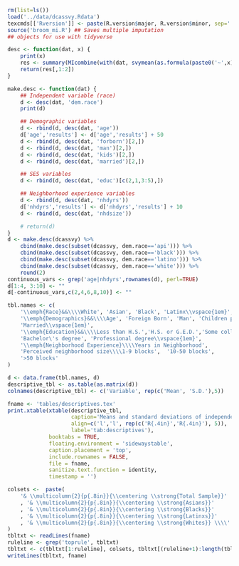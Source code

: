 ```{r setup-analysis-environment}
rm(list=ls())
load('../data/dcassvy.Rdata')
texcmds[['Rversion']] <- paste(R.version$major, R.version$minor, sep='.')
source('broom_mi.R') ## Saves multiple imputation
## objects for use with tidyverse
```

```{r descriptives}
desc <- function(dat, x) {
    print(x)
    res <- summary(MIcombine(with(dat, svymean(as.formula(paste0('~',x))))))
    return(res[,1:2])
}

make.desc <- function(dat) {
    ## Independent variable (race)
    d <- desc(dat, 'dem.race')
    print(d)

    ## Demographic variables
    d <- rbind(d, desc(dat, 'age'))
    d['age','results'] <- d['age','results'] + 50
    d <- rbind(d, desc(dat, 'forborn')[2,])
    d <- rbind(d, desc(dat, 'man')[2,])
    d <- rbind(d, desc(dat, 'kids')[2,])
    d <- rbind(d, desc(dat, 'married')[2,])

    ## SES variables
    d <- rbind(d, desc(dat, 'educ')[c(2,1,3:5),])

    ## Neighborhood experience variables
    d <- rbind(d, desc(dat, 'nhdyrs'))
    d['nhdyrs','results'] <- d['nhdyrs','results'] + 10
    d <- rbind(d, desc(dat, 'nhdsize'))

    # return(d)
}
d <- make.desc(dcassvy) %>%
    cbind(make.desc(subset(dcassvy, dem.race=='api'))) %>%
    cbind(make.desc(subset(dcassvy, dem.race=='black'))) %>%
    cbind(make.desc(subset(dcassvy, dem.race=='latino'))) %>%
    cbind(make.desc(subset(dcassvy, dem.race=='white'))) %>%
    round(2)
continuous_vars <- grep('age|nhdyrs',rownames(d), perl=TRUE)
d[1:4, 3:10] <- ""
d[-continuous_vars,c(2,4,6,8,10)] <- ""

tbl.names <- c(
    '\\emph{Race}&&\\\\White', 'Asian', 'Black', 'Latinx\\vspace{1em}',
    '\\emph{Demographics}&&\\\\Age', 'Foreign Born', 'Man', 'Children present',
    'Married\\vspace{1em}',
    '\\emph{Education}&&\\\\Less than H.S.','H.S. or G.E.D.','Some college',
    'Bachelor\'s degree', 'Professional degree\\vspace{1em}',
    '\\emph{Neighborhood Experience}\\\\Years in Neighborhood',
    'Perceived neighborhood size\\\\1-9 blocks',  '10-50 blocks',
    '>50 blocks'
)

d <- data.frame(tbl.names, d)
descriptive_tbl <- as.table(as.matrix(d))
colnames(descriptive_tbl) <- c('Variable', rep(c('Mean', 'S.D.'),5))

fname <- 'tables/descriptives.tex'
print.xtable(xtable(descriptive_tbl,
                    caption='Means and standard deviations of independent and control variables',
                    align=c('l','l', rep(c('R{.4in}','R{.4in}'), 5)),
                    label='tab:descriptives'),
             booktabs = TRUE,
             floating.environment = 'sidewaystable',
             caption.placement = 'top',
             include.rownames = FALSE,
             file = fname,
             sanitize.text.function = identity,
             timestamp = '')

colsets <-  paste(
    '& \\multicolumn{2}{p{.8in}}{\\centering \\strong{Total Sample}}'
    , '& \\multicolumn{2}{p{.8in}}{\\centering \\strong{Asians}}'
    , '& \\multicolumn{2}{p{.8in}}{\\centering \\strong{Blacks}}'
    , '& \\multicolumn{2}{p{.8in}}{\\centering \\strong{Latinxs}}'
    , '& \\multicolumn{2}{p{.8in}}{\\centering \\strong{Whites}} \\\\'
)
tbltxt <- readLines(fname)
ruleline <- grep('toprule', tbltxt)
tbltxt <- c(tbltxt[1:ruleline], colsets, tbltxt[(ruleline+1):length(tbltxt)])
writeLines(tbltxt, fname)
```
